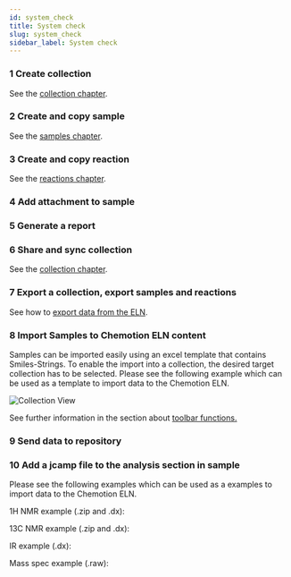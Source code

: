 ```yaml
---
id: system_check
title: System check
slug: system_check
sidebar_label: System check
---
```



### 1 Create collection

See the [collection chapter](collections#sorting-and-organizing).

### 2 Create and copy sample

See the [samples chapter](samples#generation).

### 3 Create and copy reaction

See the [reactions chapter](reactions#generation).

### 4 Add attachment to sample

### 5 Generate a report

### 6 Share and sync collection

See the [collection chapter](collections#shared-collections).

### 7 Export a collection, export samples and reactions

See how to [export data from the ELN](toolbar_functions#exporting-data-from-the-eln).

### 8 Import Samples to Chemotion ELN content

Samples can be imported easily using an excel template that contains Smiles-Strings. To enable the import into a collection, the desired target collection has to be selected.
Please see the following example which can be used as a template to import data to the Chemotion ELN.

<p>
  <DownloadBtn
    files={["/chemotionsaurus/files/template_sample_import.xlsx"]}
    text={"Download XLSX Template here "}
  />
</p>

![Collection View](/img/import_samples.gif)

See further information in the section about [toolbar functions.](toolbar_functions)

### 9 Send data to repository

### 10 Add a jcamp file to the analysis section in sample

Please see the following examples which can be used as a examples to import data to the Chemotion ELN.

<p>1H NMR example (.zip and .dx):</p>
<p>
  <DownloadBtn
    files={["/chemotionsaurus/files/SVS-957 F1_10.zip"]}
    text={"Download zip file"}
  />
  <DownloadBtn
    files={["/chemotionsaurus/files/SVS-957 F1_10.dx"]}
    text={"Download dx file"}
  />
</p>
<p>13C NMR example (.zip and .dx):</p>
<p>
  <DownloadBtn
    files={["/chemotionsaurus/files/SVS-969F1_12.zip"]}
    text={"Download zip file"}
  />
  <DownloadBtn
    files={["/chemotionsaurus/files/SVS-969F1_12.dx"]}
    text={"Download dx file"}
  />
</p>
<p>IR example (.dx): </p>
<p>
  <DownloadBtn
    files={["/chemotionsaurus/files/SVS-969F1 (1).dx"]}
    text={"Download dx file"}
  />
</p>
<p>Mass spec example (.raw):</p>
<p>
  <DownloadBtn
    files={["/chemotionsaurus/files/svs-969f1 (1).RAW"]}
    text={"Download RAW file"}
  />
  <DownloadBtn
    files={["/chemotionsaurus/files/svs-969f1.edit.jdx"]}
    text={"Download dx file"}
  />
</p>

